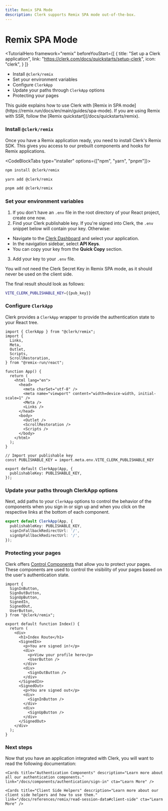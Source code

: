 ```yaml
---
title: Remix SPA Mode
description: Clerk supports Remix SPA mode out-of-the-box.
---
```


# Remix SPA Mode

<TutorialHero
  framework="remix"
  beforeYouStart={[
    {
      title: "Set up a Clerk application",
      link: "https://clerk.com/docs/quickstarts/setup-clerk",
      icon: "clerk",
    }
  ]}
>
- Install `@clerk/remix`
- Set your environment variables
- Configure `ClerkApp`
- Update your paths through `ClerkApp` options
- Protecting your pages
</TutorialHero>

<Callout type="info">
This guide explains how to use Clerk with [Remix in SPA mode](https://remix.run/docs/en/main/guides/spa-mode).
If you are using Remix with SSR, follow the [Remix quickstart](/docs/quickstarts/remix).
</Callout>

<Steps>

### Install `@clerk/remix`

Once you have a Remix application ready, you need to install Clerk's Remix SDK. This gives you access to our prebuilt components and hooks for Remix applications.

<CodeBlockTabs type="installer" options={["npm", "yarn", "pnpm"]}>
  ```bash filename="terminal"
  npm install @clerk/remix
  ```

  ```bash filename="terminal"
  yarn add @clerk/remix
  ```

  ```bash filename="terminal"
  pnpm add @clerk/remix
  ```
</CodeBlockTabs>

### Set your environment variables

1. If you don't have an `.env` file in the root directory of your React project, create one now.
2. Find your Clerk publishable key. If you're signed into Clerk, the `.env` snippet below will contain your key. Otherwise:
  - Navigate to the [Clerk Dashboard](https://dashboard.clerk.com/last-active?path=api-keys) and select your application.
  - In the navigation sidebar, select **API Keys**.
  - You can copy your key from the **Quick Copy** section.
3. Add your key to your `.env` file.

<Callout type="warning">
You will not need the Clerk Secret Key in Remix SPA mode, as it should never be used on the client side.
</Callout>

The final result should look as follows:

<InjectKeys>

```sh filename=".env"
VITE_CLERK_PUBLISHABLE_KEY={{pub_key}}
```

</InjectKeys>

### Configure `ClerkApp`

Clerk provides a `ClerkApp` wrapper to provide the authentication state to your React tree.

```tsx {{ filename: 'app/root.tsx' }}
import { ClerkApp } from "@clerk/remix";
import {
  Links,
  Meta,
  Outlet,
  Scripts,
  ScrollRestoration,
} from "@remix-run/react";

function App() {
  return (
    <html lang="en">
      <head>
        <meta charSet="utf-8" />
        <meta name="viewport" content="width=device-width, initial-scale=1" />
        <Meta />
        <Links />
      </head>
      <body>
        <Outlet />
        <ScrollRestoration />
        <Scripts />
      </body>
    </html>
  );
}

// Import your publishable key
const PUBLISHABLE_KEY = import.meta.env.VITE_CLERK_PUBLISHABLE_KEY

export default ClerkApp(App, {
  publishableKey: PUBLISHABLE_KEY,
});
```

### Update your paths through ClerkApp options

Next, add paths to your `ClerkApp` options to control the behavior of the components when you sign in or sign up and when you click on the respective links at the bottom of each component.

```ts {{ filename: 'app/root.tsx', mark: [[3,4]] }}
export default ClerkApp(App, {
  publishableKey: PUBLISHABLE_KEY,
  signInFallbackRedirectUrl: '/',
  signUpFallbackRedirectUrl: '/',
});
```

### Protecting your pages

Clerk offers [Control Components](/docs/components/overview) that allow you to protect your pages. These components are used to control the visibility of your pages based on the user's authentication state.

```tsx filename="routes/_index.tsx"
import {
  SignInButton,
  SignOutButton,
  SignUpButton,
  SignedIn,
  SignedOut,
  UserButton,
} from "@clerk/remix";

export default function Index() {
  return (
    <div>
      <h1>Index Route</h1>
      <SignedIn>
        <p>You are signed in!</p>
        <div>
          <p>View your profile here</p>
          <UserButton />
        </div>
        <div>
          <SignOutButton />
        </div>
      </SignedIn>
      <SignedOut>
        <p>You are signed out</p>
        <div>
          <SignInButton />
        </div>
        <div>
          <SignUpButton />
        </div>
      </SignedOut>
    </div>
  );
}
```

</Steps>

### Next steps

Now that you have an application integrated with Clerk, you will want to read the following documentation:

<div className="container mx-auto my-4">
  <div className="grid grid-cols-1 gap-6 md:grid-cols-2">
    <Cards title="Customization & Localization" description="Learn how to customize and localize the Clerk components." link="/docs/components/customization/overview" cta="Learn More" />

    <Cards title="Authentication Components" description="Learn more about all our authentication components." link="/docs/components/authentication/sign-in" cta="Learn More" />

    <Cards title="Client Side Helpers" description="Learn more about our client side helpers and how to use them." link="/docs/references/remix/read-session-data#client-side" cta="Learn More" />
  </div>
</div>
